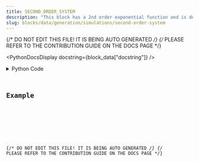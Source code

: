```yaml
---
title: SECOND_ORDER_SYSTEM
description: "This block has a 2nd order exponential function and is designed to be used in a LOOP with an APPEND block."
slug: blocks/data/generation/simulations/second-order-system
---
```


{/* DO NOT EDIT THIS FILE! IT IS BEING AUTO GENERATED */}
{/* PLEASE REFER TO THE CONTRIBUTION GUIDE ON THE DOCS PAGE */}


<PythonDocsDisplay docstring={block_data["docstring"]} />
<details>
<summary>Python Code</summary>



<Code code={pythonCode} lang="py" wrap theme="dracula" />

[Find this Flojoy Block on GitHub](https://github.com/flojoy-ai/blocks/blob/main/blocks/DATA/GENERATION/SIMULATIONS/SECOND_ORDER_SYSTEM/SECOND_ORDER_SYSTEM.py)

</details>

## Example


<GetHelpWidget />


<AppDisplay app={app} blockName="SECOND_ORDER_SYSTEM" client:visible />


<Example />

{/* DO NOT EDIT THIS FILE! IT IS BEING AUTO GENERATED */}
{/* PLEASE REFER TO THE CONTRIBUTION GUIDE ON THE DOCS PAGE */}
